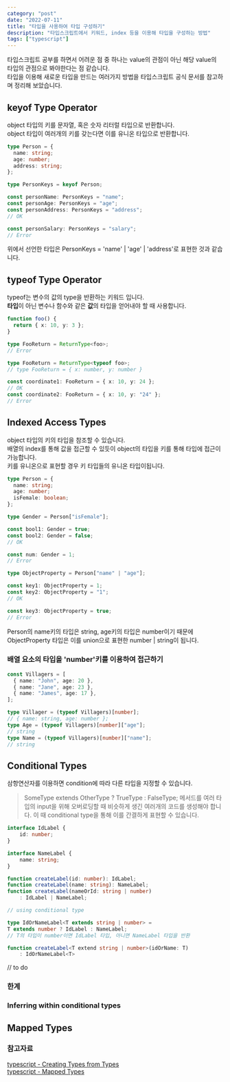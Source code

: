 ```yaml
---
category: "post"
date: "2022-07-11"
title: "타입을 사용하여 타입 구성하기"
description: "타입스크립트에서 키워드, index 등을 이용해 타입을 구성하는 방법"
tags: ["typescript"]
---
```


타입스크립트 공부를 하면서 어려운 점 중 하나는 value의 관점이 아닌 해당 value의 타입의 관점으로 봐야한다는 점 같습니다.<br/>
타입을 이용해 새로운 타입을 만드는 여러가지 방법을 타입스크립트 공식 문서를 참고하며 정리해 보았습니다.<br/>

## keyof Type Operator

object 타입의 키를 문자열, 혹은 숫자 리터럴 타입으로 반환합니다.<br/>
object 타입이 여러개의 키를 갖는다면 이를 유니온 타입으로 반환합니다.<br/>

```typescript
type Person = {
  name: string;
  age: number;
  address: string;
};

type PersonKeys = keyof Person;

const personName: PersonKeys = "name";
const personAge: PersonKeys = "age";
const personAddress: PersonKeys = "address";
// OK

const personSalary: PersonKeys = "salary";
// Error
```

위에서 선언한 타입은 PersonKeys = 'name' | 'age' | 'address'로 표현한 것과 같습니다.

## typeof Type Operator

typeof는 변수의 값의 type을 반환하는 키워드 입니다.<br/>
**타입**이 아닌 변수나 함수와 같은 **값**의 타입을 얻어내야 할 때 사용합니다.<br/>

```typescript
function foo() {
  return { x: 10, y: 3 };
}

type FooReturn = ReturnType<foo>;
// Error

type FooReturn = ReturnType<typeof foo>;
// type FooReturn = { x: number, y: number }

const coordinate1: FooReturn = { x: 10, y: 24 };
// OK
const coordinate2: FooReturn = { x: 10, y: "24" };
// Error
```

## Indexed Access Types

object 타입의 키의 타입을 참조할 수 있습니다.<br/>
배열의 index를 통해 값을 접근할 수 있듯이 object의 타입을 키를 통해 타입에 접근이 가능합니다.<br/>
키를 유니온으로 표현할 경우 키 타입들의 유니온 타입이됩니다.<br/>

```typescript
type Person = {
  name: string;
  age: number;
  isFemale: boolean;
};

type Gender = Person["isFemale"];

const bool1: Gender = true;
const bool2: Gender = false;
// OK

const num: Gender = 1;
// Error

type ObjectProperty = Person["name" | "age"];

const key1: ObjectProperty = 1;
const key2: ObjectProperty = "1";
// OK

const key3: ObjectProperty = true;
// Error
```

Person의 name키의 타입은 string, age키의 타입은 number이기 때문에 ObjectProperty 타입은 이를 union으로 표현한 number | string이 됩니다.<br/>

### 배열 요소의 타입을 'number'키를 이용하여 접근하기

```typescript
const Villagers = [
  { name: "John", age: 20 },
  { name: "Jane", age: 23 },
  { name: "James", age: 17 },
];

type Villager = (typeof Villagers)[number];
// { name: string, age: number };
type Age = (typeof Villagers)[number]["age"];
// string
type Name = (typeof Villagers)[number]["name"];
// string
```

## Conditional Types

삼항연산자를 이용하면 condition에 따라 다른 타입을 지정할 수 있습니다.<br/>

> SomeType extends OtherType ? TrueType : FalseType;
> 메서드를 여러 타입의 input을 위해 오버로딩할 때 비슷하게 생긴 여러개의 코드를 생성해야 합니다. 이 때 conditional type을 통해 이를 간결하게 표현할 수 있습니다.<br/>

```typescript
interface IdLabel {
	id: number;
}

interface NameLabel {
	name: string;
}

function createLabel(id: number): IdLabel;
function createLabel(name: string): NameLabel;
function createLabel(nameOrId: string | number)
	: IdLabel | NameLabel;

// using conditional type

type IdOrNameLabel<T extends string | number> =
T extends number ? IdLabel : NameLabel;
// T의 타입이 number이면 IdLabel 타입, 아니면 NameLabel 타입을 반환

function createLabel<T extend string | number>(idOrName: T)
	: IdOrNameLabel<T>
```

// to do

### 한계

### Inferring within conditional types

## Mapped Types

### 참고자료

[typescript - Creating Types from Types](https://www.typescriptlang.org/docs/handbook/2/types-from-types.html)<br/>
[typescript - Mapped Types](https://www.typescriptlang.org/docs/handbook/2/mapped-types.html)<br/>

